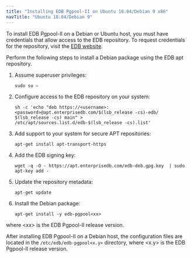 ```yaml
---
title: "Installing EDB Pgpool-II on Ubuntu 18.04/Debian 9 x86"
navTitle: "Ubuntu 18.04/Debian 9"
---
```


To install EDB Pgpool-II on a Debian or Ubuntu host, you must have credentials that allow access to the EDB repository. To request credentials for the repository, visit the [EDB website](https://www.enterprisedb.com/user).

Perform the following steps to install a Debian package using the EDB apt repository.

1.  Assume superuser privileges:

    ```text
    sudo su –
    ```

2.  Configure access to the EDB repository on your system:
    ```text
    sh -c 'echo "deb https://<username>:<password>@apt.enterprisedb.com/$(lsb_release -cs)-edb/ $(lsb_release -cs) main" > /etc/apt/sources.list.d/edb-$(lsb_release -cs).list'
    ```
3.  Add support to your system for secure APT repositories:
    ```text
    apt-get install apt-transport-https
    ```

4.  Add the EDB signing key:
    ```text
    wget -q -O - https://apt.enterprisedb.com/edb-deb.gpg.key  | sudo apt-key add -
    ```

5.  Update the repository metadata:
    ```text
    apt-get update
    ```

6.  Install the Debian package:
    ```text
    apt-get install -y edb-pgpool<xx>
    ```

   where &lt;xx> is the EDB Pgpool-II release version.

After installing EDB Pgpool-II on a Debian host, the configuration files are located in the `/etc/edb/edb-pgpool<x.y>` directory, where &lt;x.y> is the EDB Pgpool-II release version.
